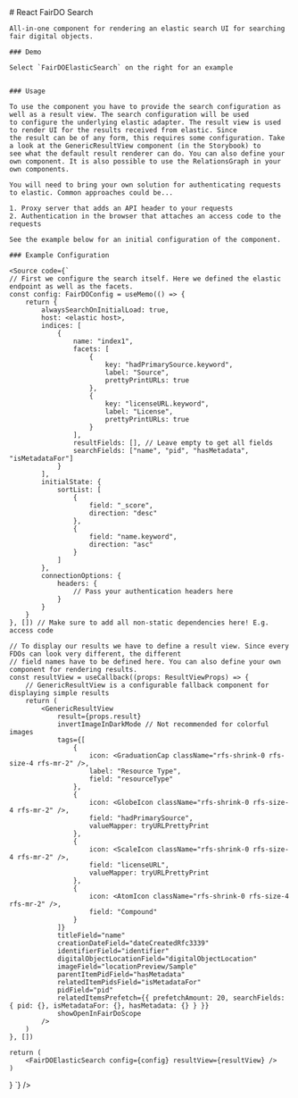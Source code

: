 

<Meta title="Guide" />

<div>
    # React FairDO Search

    All-in-one component for rendering an elastic search UI for searching fair digital objects.

    ### Demo

    Select `FairDOElasticSearch` on the right for an example


    ### Usage

    To use the component you have to provide the search configuration as well as a result view. The search configuration will be used
    to configure the underlying elastic adapter. The result view is used to render UI for the results received from elastic. Since
    the result can be of any form, this requires some configuration. Take a look at the GenericResultView component (in the Storybook) to
    see what the default result renderer can do. You can also define your own component. It is also possible to use the RelationsGraph in your
    own components.

    You will need to bring your own solution for authenticating requests to elastic. Common approaches could be...

    1. Proxy server that adds an API header to your requests
    2. Authentication in the browser that attaches an access code to the requests

    See the example below for an initial configuration of the component.

    ### Example Configuration

    <Source code={`
    // First we configure the search itself. Here we defined the elastic endpoint as well as the facets.
    const config: FairDOConfig = useMemo(() => {
        return {
            alwaysSearchOnInitialLoad: true,
            host: <elastic host>,
            indices: [
                {
                    name: "index1",
                    facets: [
                        {
                            key: "hadPrimarySource.keyword",
                            label: "Source",
                            prettyPrintURLs: true
                        },
                        {
                            key: "licenseURL.keyword",
                            label: "License",
                            prettyPrintURLs: true
                        }
                    ],
                    resultFields: [], // Leave empty to get all fields
                    searchFields: ["name", "pid", "hasMetadata", "isMetadataFor"]
                }
            ],
            initialState: {
                sortList: [
                    {
                        field: "_score",
                        direction: "desc"
                    },
                    {
                        field: "name.keyword",
                        direction: "asc"
                    }
                ]
            },
            connectionOptions: {
                headers: {
                    // Pass your authentication headers here
                }
            }
        }
    }, []) // Make sure to add all non-static dependencies here! E.g. access code

    // To display our results we have to define a result view. Since every FDOs can look very different, the different
    // field names have to be defined here. You can also define your own component for rendering results.
    const resultView = useCallback((props: ResultViewProps) => {
        // GenericResultView is a configurable fallback component for displaying simple results
        return (
            <GenericResultView
                result={props.result}
                invertImageInDarkMode // Not recommended for colorful images
                tags={[
                    {
                        icon: <GraduationCap className="rfs-shrink-0 rfs-size-4 rfs-mr-2" />,
                        label: "Resource Type",
                        field: "resourceType"
                    },
                    {
                        icon: <GlobeIcon className="rfs-shrink-0 rfs-size-4 rfs-mr-2" />,
                        field: "hadPrimarySource",
                        valueMapper: tryURLPrettyPrint
                    },
                    {
                        icon: <ScaleIcon className="rfs-shrink-0 rfs-size-4 rfs-mr-2" />,
                        field: "licenseURL",
                        valueMapper: tryURLPrettyPrint
                    },
                    {
                        icon: <AtomIcon className="rfs-shrink-0 rfs-size-4 rfs-mr-2" />,
                        field: "Compound"
                    }
                ]}
                titleField="name"
                creationDateField="dateCreatedRfc3339"
                identifierField="identifier"
                digitalObjectLocationField="digitalObjectLocation"
                imageField="locationPreview/Sample"
                parentItemPidField="hasMetadata"
                relatedItemPidsField="isMetadataFor"
                pidField="pid"
                relatedItemsPrefetch={{ prefetchAmount: 20, searchFields: { pid: {}, isMetadataFor: {}, hasMetadata: {} } }}
                showOpenInFairDoScope
            />
        )
    }, [])

    return (
        <FairDOElasticSearch config={config} resultView={resultView} />
    )
}
`} />

</div>
